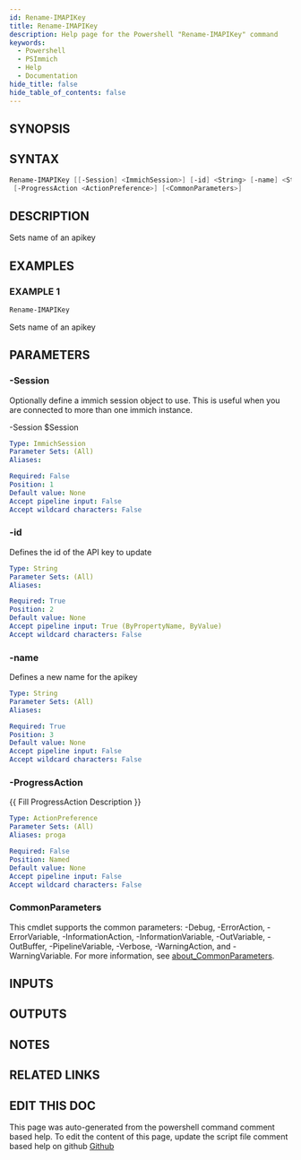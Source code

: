 ```yaml
---
id: Rename-IMAPIKey
title: Rename-IMAPIKey
description: Help page for the Powershell "Rename-IMAPIKey" command
keywords:
  - Powershell
  - PSImmich
  - Help
  - Documentation
hide_title: false
hide_table_of_contents: false
---
```


## SYNOPSIS

## SYNTAX

```powershell
Rename-IMAPIKey [[-Session] <ImmichSession>] [-id] <String> [-name] <String>
 [-ProgressAction <ActionPreference>] [<CommonParameters>]
```

## DESCRIPTION

Sets name of an apikey

## EXAMPLES

### EXAMPLE 1

```powershell
Rename-IMAPIKey
```

Sets name of an apikey

## PARAMETERS

### -Session

Optionally define a immich session object to use.
This is useful when you are connected to more than one immich instance.

-Session $Session

```yaml
Type: ImmichSession
Parameter Sets: (All)
Aliases:

Required: False
Position: 1
Default value: None
Accept pipeline input: False
Accept wildcard characters: False
```

### -id

Defines the id of the API key to update

```yaml
Type: String
Parameter Sets: (All)
Aliases:

Required: True
Position: 2
Default value: None
Accept pipeline input: True (ByPropertyName, ByValue)
Accept wildcard characters: False
```

### -name

Defines a new name for the apikey

```yaml
Type: String
Parameter Sets: (All)
Aliases:

Required: True
Position: 3
Default value: None
Accept pipeline input: False
Accept wildcard characters: False
```

### -ProgressAction

\{\{ Fill ProgressAction Description \}\}

```yaml
Type: ActionPreference
Parameter Sets: (All)
Aliases: proga

Required: False
Position: Named
Default value: None
Accept pipeline input: False
Accept wildcard characters: False
```

### CommonParameters

This cmdlet supports the common parameters: -Debug, -ErrorAction, -ErrorVariable, -InformationAction, -InformationVariable, -OutVariable, -OutBuffer, -PipelineVariable, -Verbose, -WarningAction, and -WarningVariable. For more information, see [about_CommonParameters](http://go.microsoft.com/fwlink/?LinkID=113216).

## INPUTS

## OUTPUTS

## NOTES

## RELATED LINKS

## EDIT THIS DOC 

This page was auto-generated from the powershell command comment based help. To edit the content of this page, update the script file comment based help on github [Github](https://github.com/hanpq/PSImmich)
